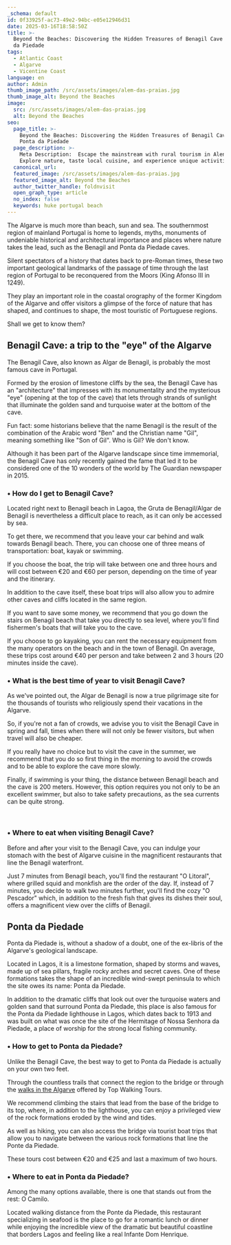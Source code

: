 ```yaml
---
_schema: default
id: 0f33925f-ac73-49e2-94bc-e05e12946d31
date: 2025-03-16T18:58:50Z
title: >-
  Beyond the Beaches: Discovering the Hidden Treasures of Benagil Cave and Ponta
  da Piedade
tags:
  - Atlantic Coast
  - Algarve
  - Vicentine Coast
language: en
author: Admin
thumb_image_path: /src/assets/images/alem-das-praias.jpg
thumb_image_alt: Beyond the Beaches
image:
  src: /src/assets/images/alem-das-praias.jpg
  alt: Beyond the Beaches
seo:
  page_title: >-
    Beyond the Beaches: Discovering the Hidden Treasures of Benagil Cave and
    Ponta da Piedade
  page_description: >-
    Meta Description:  Escape the mainstream with rural tourism in Alentejo.
    Explore nature, taste local cuisine, and experience unique activitie
  canonical_url:
  featured_image: /src/assets/images/alem-das-praias.jpg
  featured_image_alt: Beyond the Beaches
  author_twitter_handle: foldnvisit
  open_graph_type: article
  no_index: false
  keywords: huke portugal beach
---
```


The Algarve is much more than beach, sun and sea. The southernmost region of
mainland Portugal is home to legends, myths, monuments of undeniable historical
and architectural importance and places where nature takes the lead, such as the
Benagil and Ponta da Piedade caves.

Silent spectators of a history that dates back to pre-Roman times, these two
important geological landmarks of the passage of time through the last region of
Portugal to be reconquered from the Moors (King Afonso III in 1249).

They play an important role in the coastal orography of the former Kingdom of
the Algarve and offer visitors a glimpse of the force of nature that has shaped,
and continues to shape, the most touristic of Portuguese regions.

Shall we get to know them?

## **Benagil Cave: a trip to the "eye" of the Algarve**

The Benagil Cave, also known as Algar de Benagil, is probably the most famous
cave in Portugal.

Formed by the erosion of limestone cliffs by the sea, the Benagil Cave has an
"architecture" that impresses with its monumentality and the mysterious "eye"
(opening at the top of the cave) that lets through strands of sunlight that
illuminate the golden sand and turquoise water at the bottom of the cave.

Fun fact: some historians believe that the name Benagil is the result of the
combination of the Arabic word "Ben" and the Christian name "Gil", meaning
something like "Son of Gil". Who is Gil? We don't know.

Although it has been part of the Algarve landscape since time immemorial, the
Benagil Cave has only recently gained the fame that led it to be considered one
of the 10 wonders of the world by The Guardian newspaper in 2015.

### **• How do I get to Benagil Cave?**

Located right next to Benagil beach in Lagoa, the Gruta de Benagil/Algar de
Benagil is nevertheless a difficult place to reach, as it can only be accessed
by sea.

To get there, we recommend that you leave your car behind and walk towards
Benagil beach. There, you can choose one of three means of transportation: boat,
kayak or swimming.

If you choose the boat, the trip will take between one and three hours and will
cost between €20 and €60 per person, depending on the time of year and the
itinerary.

In addition to the cave itself, these boat trips will also allow you to admire
other caves and cliffs located in the same region.

If you want to save some money, we recommend that you go down the stairs on
Benagil beach that take you directly to sea level, where you'll find fishermen's
boats that will take you to the cave.

If you choose to go kayaking, you can rent the necessary equipment from the many
operators on the beach and in the town of Benagil. On average, these trips cost
around €40 per person and take between 2 and 3 hours (20 minutes inside the
cave).

### **• What is the best time of year to visit Benagil Cave?**

As we've pointed out, the Algar de Benagil is now a true pilgrimage site for the
thousands of tourists who religiously spend their vacations in the Algarve.

So, if you're not a fan of crowds, we advise you to visit the Benagil Cave in
spring and fall, times when there will not only be fewer visitors, but when
travel will also be cheaper.

If you really have no choice but to visit the cave in the summer, we recommend
that you do so first thing in the morning to avoid the crowds and to be able to
explore the cave more slowly.

Finally, if swimming is your thing, the distance between Benagil beach and the
cave is 200 meters. However, this option requires you not only to be an
excellent swimmer, but also to take safety precautions, as the sea currents can
be quite strong.

<br />

### **• Where to eat when visiting Benagil Cave?**

Before and after your visit to the Benagil Cave, you can indulge your stomach
with the best of Algarve cuisine in the magnificent restaurants that line the
Benagil waterfront.

Just 7 minutes from Benagil beach, you'll find the restaurant "O Litoral", where
grilled squid and monkfish are the order of the day. If, instead of 7 minutes,
you decide to walk two minutes further, you'll find the cozy "O Pescador" which,
in addition to the fresh fish that gives its dishes their soul, offers a
magnificent view over the cliffs of Benagil.

## **Ponta da Piedade**

Ponta da Piedade is, without a shadow of a doubt, one of the ex-libris of the
Algarve's geological landscape.

Located in Lagos, it is a limestone formation, shaped by storms and waves, made
up of sea pillars, fragile rocky arches and secret caves. One of these
formations takes the shape of an incredible wind-swept peninsula to which the
site owes its name: Ponta da Piedade.

In addition to the dramatic cliffs that look out over the turquoise waters and
golden sand that surround Ponta da Piedade, this place is also famous for the
Ponta da Piedade lighthouse in Lagos, which dates back to 1913 and was built on
what was once the site of the Hermitage of Nossa Senhora da Piedade, a place of
worship for the strong local fishing community.

### **• How to get to Ponta da Piedade?**

<SnippetsAstroImage
  image_path="/src/assets/images/alem-das-praias.jpg"
  image_alt="Beyond the Beaches"
/>

Unlike the Benagil Cave, the best way to get to Ponta da Piedade is actually on
your own two feet.

Through the countless trails that connect the region to the bridge or through
the
[walks in the Algarve](https://topwalkingtoursportugal.com/hiking-algarve-vicentine-southeast-portugal-coast)
offered by Top Walking Tours.

We recommend climbing the stairs that lead from the base of the bridge to its
top, where, in addition to the lighthouse, you can enjoy a privileged view of
the rock formations eroded by the wind and tides.

As well as hiking, you can also access the bridge via tourist boat trips that
allow you to navigate between the various rock formations that line the Ponte da
Piedade.

These tours cost between €20 and €25 and last a maximum of two hours.

### **• Where to eat in Ponta da Piedade?**

Among the many options available, there is one that stands out from the rest: O
Camilo.

Located walking distance from the Ponte da Piedade, this restaurant specializing
in seafood is the place to go for a romantic lunch or dinner while enjoying the
incredible view of the dramatic but beautiful coastline that borders Lagos and
feeling like a real Infante Dom Henrique.

<br />
